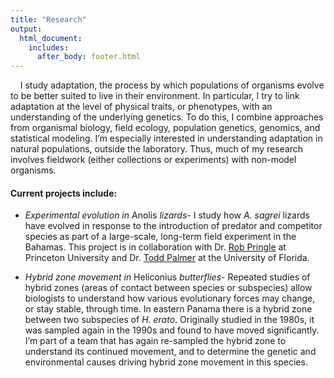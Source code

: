 ```yaml
---
title: "Research"
output:
  html_document:
    includes:
      after_body: footer.html
---
```



&nbsp;&nbsp;&nbsp;&nbsp;I study adaptation, the process by which populations of organisms evolve to be better suited to live in their environment. In particular, I try to link adaptation at the level of physical traits, or phenotypes, with an understanding of the underlying genetics. To do this, I combine approaches from organismal biology, field ecology, population genetics, genomics, and statistical modeling. I'm especially interested in understanding adaptation in natural populations, outside the laboratory. Thus, much of my research involves fieldwork (either collections or experiments) with non-model organisms. 

#### Current projects include:

* *Experimental evolution in * Anolis *lizards*- I study how *A. sagrei* lizards have evolved in response to the introduction of predator and competitor species as part of a large-scale, long-term field experiment in the Bahamas. This project is in collaboration with Dr. [Rob Pringle](https://pringle.princeton.edu) at Princeton University and Dr. [Todd Palmer](http://www.thepalmerlab.com/TMP/welcome.html) at the University of Florida.


* *Hybrid zone movement in* Heliconius *butterflies*- Repeated studies of hybrid zones (areas of contact between species or subspecies) allow biologists to understand how various evolutionary forces may change, or stay stable, through time. In eastern Panama there is a hybrid zone between two subspecies of *H. erato*. Originally studied in the 1980s, it was sampled again in the 1990s and found to have moved significantly. I'm part of a team that has again re-sampled the hybrid zone to understand its continued movement, and to determine the genetic and environmental causes driving hybrid zone movement in this species. 

